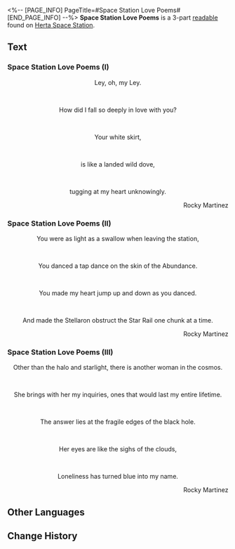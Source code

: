 <%-- [PAGE_INFO]
PageTitle=#Space Station Love Poems#
[END_PAGE_INFO] --%>
{{Readable Infobox
|id           = 061
|partIds      = 190172;190173;190174
|title        = 
|image        = Item Journal.png
|world        = Herta Space Station
|parts        = 3
|author       = <!--to be added-->
|description  = Poem written by researcher Rocky Martinez for his lover.
|part1        = Space Station Love Poems (I)
|source1      = {{cx|Source missing}}
|part2        = Space Station Love Poems (II)
|source2      = {{cx|Source missing}}
|part3        = Space Station Love Poems (III)
|source3      = {{cx|Source missing}}
|characters   = 
|factions     = 
}}
'''Space Station Love Poems''' is a 3-part [[readable]] found on [[Herta Space Station]].
<!--
==Location==
{{Map Embed|<map name>|<marker id>}}
-->
==Text==
===Space Station Love Poems (I)===
<div align="center">Ley, oh, my Ley.</div><br /><div align="center">How did I fall so deeply in love with you?</div><br /><div align="center">Your white skirt,</div><br /><div align="center">is like a landed wild dove,</div><br /><div align="center">tugging at my heart unknowingly.</div>

<div align="right">Rocky Martinez</div>

===Space Station Love Poems (II)===
<div align="center">You were as light as a swallow when leaving the station,</div><br /><div align="center">You danced a tap dance on the skin of the Abundance.</div><br /><div align="center">You made my heart jump up and down as you danced.</div><br /><div align="center">And made the Stellaron obstruct the Star Rail one chunk at a time.</div>

<div align="right">Rocky Martinez</div>

===Space Station Love Poems (III)===
<div align="center">Other than the halo and starlight, there is another woman in the cosmos.</div><br /><div align="center">She brings with her my inquiries, ones that would last my entire lifetime.</div><br /><div align="center">The answer lies at the fragile edges of the black hole.</div><br /><div align="center">Her eyes are like the sighs of the clouds,</div><br /><div align="center">Loneliness has turned blue into my name.</div>

<div align="right">Rocky Martinez</div>

<!--
==Trivia==
* 
-->
==Other Languages==
{{Other Languages
|en   = Space Station Love Poems
|zhs  = 黑塔情诗
|zht  = 黑塔情詩
|ja   = 「ヘルタ」恋愛詩
|ko   = 헤르타 사랑 시
|es   = Poemas románticos de la Estación Espacial
|fr   = Poèmes d'amour sur la station spatiale
|ru   = Любовная поэзия «Герты»
|th   = บทกวีรักแห่ง Herta
|vi   = Thơ Tình Herta
|de   = Liebesgedichte der Raumstation
|id   = Syair Cinta Herta
|pt   = Poemas de Amor da Estação Espacial
}}

==Change History==
{{Change History|1.0}}